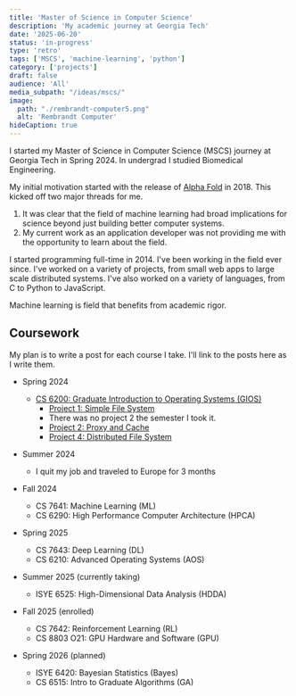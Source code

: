 ```yaml
---
title: 'Master of Science in Computer Science'
description: 'My academic journey at Georgia Tech'
date: '2025-06-20'
status: 'in-progress'
type: 'retro'
tags: ['MSCS', 'machine-learning', 'python']
category: ['projects']
draft: false
audience: 'All'
media_subpath: "/ideas/mscs/"
image:
  path: "./rembrandt-computer5.png"
  alt: 'Rembrandt Computer'
hideCaption: true
---
```



I started my Master of Science in Computer Science (MSCS) journey at Georgia Tech in Spring 2024. In undergrad I studied Biomedical Engineering.

My initial motivation started with the release of [Alpha Fold](https://en.wikipedia.org/wiki/AlphaFold) in 2018. This kicked off two major threads for me.

1. It was clear that the field of machine learning had broad implications for science beyond just building better computer systems. 
2. My current work as an application developer was not providing me with the opportunity to learn about the field.

I started programming full-time in 2014. I've been working in the field ever since. I've worked on a variety of projects, from small web apps to large scale distributed systems. I've also worked on a variety of languages, from C to Python to JavaScript.

Machine learning is field that benefits from academic rigor.

## Coursework

My plan is to write a post for each course I take. I'll link to the posts here as I write them.

- Spring 2024
  - [CS 6200: Graduate Introduction to Operating Systems (GIOS)](/ideas/2025/gios-retro/)
    - [Project 1: Simple File System](/ideas/2025/gios-pr1/)
    - There was no project 2 the semester I took it.
    - [Project 2: Proxy and Cache](/ideas/2025/gios-pr3/)
    - [Project 4: Distributed File System](/ideas/2025/gios-pr4/)

- Summer 2024
  - I quit my job and traveled to Europe for 3 months

- Fall 2024
  - CS 7641: Machine Learning (ML)
  - CS 6290: High Performance Computer Architecture (HPCA)

- Spring 2025
  - CS 7643: Deep Learning (DL)
  - CS 6210: Advanced Operating Systems (AOS)

- Summer 2025 (currently taking)
  - ISYE 6525: High-Dimensional Data Analysis (HDDA)

- Fall 2025 (enrolled)
  - CS 7642: Reinforcement Learning (RL)
  - CS 8803 O21: GPU Hardware and Software (GPU)

- Spring 2026 (planned)
  - ISYE 6420: Bayesian Statistics (Bayes)
  - CS 6515: Intro to Graduate Algorithms (GA)




